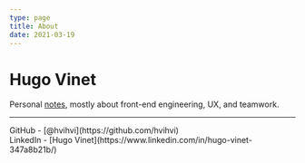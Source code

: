 ```yaml
---
type: page
title: About
date: 2021-03-19
---
```


# Hugo Vinet

Personal [notes](/posts), mostly about front-end engineering, UX, and teamwork.

---

<div>
  GitHub - [@hvihvi](https://github.com/hvihvi) <br />
  LinkedIn - [Hugo Vinet](https://www.linkedin.com/in/hugo-vinet-347a8b21b/)
</div>
